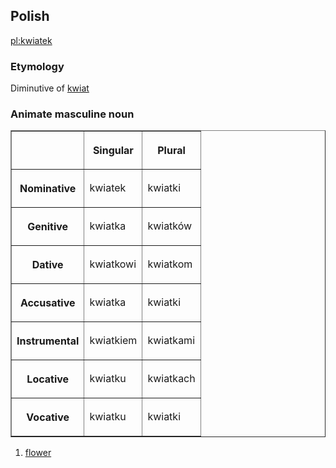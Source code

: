 ==Polish==
[[pl:kwiatek]]
===Etymology===
Diminutive of [[kwiat]]
===Animate masculine noun===
<table border=1>
<tr><th><th>Singular<th>Plural</tr>
<tr><th>Nominative<td>kwiatek<td>kwiatki</tr>
<tr><th>Genitive<td>kwiatka<td>kwiatków</tr>
<tr><th>Dative<td>kwiatkowi<td>kwiatkom</tr>
<tr><th>Accusative<td>kwiatka<td>kwiatki</tr>
<tr><th>Instrumental<td>kwiatkiem<td>kwiatkami</tr>
<tr><th>Locative<td>kwiatku<td>kwiatkach</tr>
<tr><th>Vocative<td>kwiatku<td>kwiatki</tr>
</table>

#[[flower]]